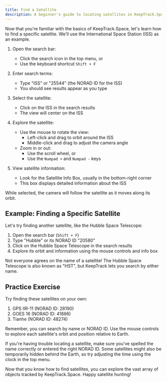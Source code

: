 ```yaml
---
title: Find a Satellite
description: A beginner's guide to locating satellites in KeepTrack.Space
---
```



Now that you're familiar with the basics of KeepTrack.Space, let's learn how to find a specific satellite. We'll use the International Space Station (ISS) as an example.

<Steps>

1. Open the search bar:
   - Click the search icon in the top menu, or
   - Use the keyboard shortcut `Shift + F`

2. Enter search terms:
   - Type "ISS" or "25544" (the NORAD ID for the ISS)
   - You should see results appear as you type

3. Select the satellite:
   - Click on the ISS in the search results
   - The view will center on the ISS

4. Explore the satellite:
   - Use the mouse to rotate the view:
     - Left-click and drag to orbit around the ISS
     - Middle-click and drag to adjust the camera angle
   - Zoom in or out:
     - Use the scroll wheel, or
     - Use the `Numpad +` and `Numpad -` keys

5. View satellite information:
   - Look for the Satellite Info Box, usually in the bottom-right corner
   - This box displays detailed information about the ISS

</Steps>

<Aside type="tip">
  While selected, the camera will follow the satellite as it moves along its orbit.
</Aside>

## Example: Finding a Specific Satellite

Let's try finding another satellite, like the Hubble Space Telescope:

1. Open the search bar (`Shift + F`)
2. Type "Hubble" or its NORAD ID "20580"
3. Click on the Hubble Space Telescope in the search results
4. Explore its orbit and information using the mouse controls and info box

<Aside type="caution">
  Not everyone agrees on the name of a satellite! The Hubble Space Telescope is also known as "HST", but KeepTrack lets you search by either name.
</Aside>

## Practice Exercise

Try finding these satellites on your own:

1. GPS IIR-11 (NORAD ID: 28190)
2. GOES 16 (NORAD ID: 41866)
3. Tianhe (NORAD ID: 48274)

Remember, you can search by name or NORAD ID. Use the mouse controls to explore each satellite's orbit and position relative to Earth.

<Aside>
  If you're having trouble locating a satellite, make sure you've spelled the name correctly or entered the right NORAD ID. Some satellites might also be temporarily hidden behind the Earth, so try adjusting the time using the clock in the top menu.
</Aside>

Now that you know how to find satellites, you can explore the vast array of objects tracked by KeepTrack.Space. Happy satellite hunting!